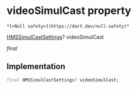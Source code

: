 # videoSimulCast property

    *[<Null safety>](https://dart.dev/null-safety)*

[HMSSimulCastSettings](../../model_hms_simul_cast_settings/HMSSimulCastSettings-class)? videoSimulCast

_final_

## Implementation

```dart
final HMSSimulCastSettings? videoSimulCast;


```
